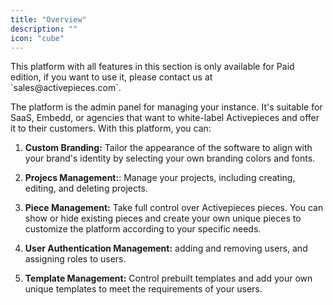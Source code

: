 ```yaml
---
title: "Overview"
description: ""
icon: "cube"
---
```


<Tip>
This platform with all features in this section is only available for Paid edition, if you want to use it, please contact us at `sales@activepieces.com`.
</Tip>

The platform is the admin panel for managing your instance. It's suitable for SaaS, Embedd, or agencies that want to white-label Activepieces and offer it to their customers. With this platform, you can:

1. **Custom Branding:** Tailor the appearance of the software to align with your brand's identity by selecting your own branding colors and fonts.

2. **Projecs Management:**: Manage your projects, including creating, editing, and deleting projects.

3. **Piece Management:** Take full control over Activepieces pieces. You can show or hide existing pieces and create your own unique pieces to customize the platform according to your specific needs.

4. **User Authentication Management:** adding and removing users, and assigning roles to users.

5. **Template Management:** Control prebuilt templates and add your own unique templates to meet the requirements of your users.

